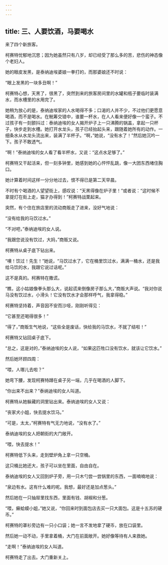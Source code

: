 ```yaml
---
---
---
```

title: 三、人要饮酒，马要喝水
---




来了四个新旅客。

柯赛特忧郁地沉思；因为她虽然只有八岁，却已经受了那么多的苦，悲伤的神态像个老妇人。

她的眼皮发黑，是泰纳迪埃婆娘一拳打的，而那婆娘还不时说：

“眼上发黑的一块多丑啊！”

柯赛特心想，天黑了，很黑了，突然到来的旅客房间里的水罐和瓶子要临时装满水，而水槽里的水用完了。

她稍为放心的是，泰纳迪埃家的人水喝得不多；口渴的人并不少，不过他们更愿意喝酒，而不是喝水。在觥筹交错中，谁要一杯水，在人人看来便好像一个蛮子。不过孩子有一刻颤抖过：泰纳迪埃的女人揭开炉子上一只沸腾的锅盖，拿起一只杯子，快步走到水槽。她打开水龙头，孩子已经抬起头来，跟随着她所有的动作。一细条水从水龙头流出来，装满了半杯子。“啊，”她说，“没有水了！”然后她沉吟一下。孩子不敢透气。

“啊！”泰纳迪埃的女人看了看半杯水，又说：“这点水足够了。”

柯赛特又干起活来，但一刻多钟里，她感到她的心怦怦乱跳，像一大团东西堵住胸口。

她计算着时间这样一分分地过去，恨不得已是第二天早晨。

不时有个喝酒的人望望街上，感叹说：“天黑得像在炉子里！”或者说：“这时候不拿提灯在街上走，猫才办得到！”柯赛特战栗起来。

突然，有个住在旅店里的流动商贩走了进来，没好气地说：

“没有给我的马饮过水。”

“不对吧，”泰纳迪埃的女人说。

“我跟您说没有饮过，大妈，”商贩又说。

柯赛特从桌子底下钻出来。

“噢！饮过！先生！”她说，“马饮过水了，它在桶里饮过水，满满一桶水，还是我给马饮的水，我跟它说过话呢。”

这不是真的。柯赛特在撒谎。

“瞧，这小姑娘像拳头那么大，说起谎来倒像房子那么大，”商贩大声说。“我对你说马没有饮过水，小滑头！它没有饮水才会那样呼气，我拿得稳。”

柯赛特坚持着，声音因不安而沙哑，刚刚听得见：

“它甚至还喝得很多！”

“得了，”商贩生气地说，“这些全是废话，快给我的马饮水，不就了结啦！”

柯赛特又钻回桌子底下。

“总之，这是对的，”泰纳迪埃的女人说，“如果这匹牲口没有饮水，就该让它饮水。”

然后她环顾四周：

“喂，人哪儿去啦？”

她弯下腰，发现柯赛特蹲在桌子另一端，几乎在喝酒的人脚下。

“你出来不出来？”泰纳迪埃的女人叫道。

柯赛特从她躲藏的洞里钻出来。泰纳迪埃的女人又说：

“丧家犬小姐，快去提水饮马。”

“可是，太太，”柯赛特有气无力地说，“没有水了。”

泰纳迪埃的女人把朝街的大门敞开。

“喂，快去提水！”

柯赛特低下头来，走到壁炉角上拿一只空桶。

这只桶比她还大，孩子可以坐在里面，自由自在。

泰纳迪埃的女人又回到炉子旁，用一只木勺尝一尝锅里的东西，一面喃喃地说：

“泉边有水。这有什么难的呢。我想，最好还是加点葱头。”

然后她在一只抽屉里找东西，里面有钱、胡椒和分葱。

“喂，癞蛤蟆小姐，”她又说，“你回来时到面包店去买一只大面包。这是十五苏的硬币。”

柯赛特的罩衫旁边有一只小口袋；她一言不发地拿了硬币，放在口袋里。

然后她一动不动，手里拿着桶，大门在前面敞开。她好像等待有人来救她。

“走啊！”泰纳迪埃的女人叫道。

柯赛特走了出去。大门重新关上。